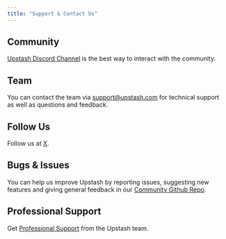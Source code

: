 ```yaml
---
title: "Support & Contact Us"
---
```


## Community

[Upstash Discord Channel](https://upstash.com/discord) is the best way to
interact with the community.

## Team

You can contact the team
via [support@upstash.com](mailto:support@upstash.com) for technical support as
well as questions and feedback.

## Follow Us

Follow us at [X](https://x.com/upstash).

## Bugs & Issues

You can help us improve Upstash by reporting issues, suggesting new features and
giving general feedback in
our [Community Github Repo](https://github.com/upstash/issues/issues/new).

## Professional Support

Get [Professional Support](/common/help/prosupport) from the Upstash team.
